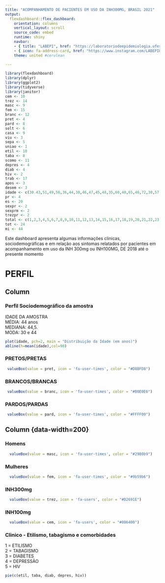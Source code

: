 ---
title: "ACOMPANHAMENTO DE PACIENTES EM USO DA INH300MG, BRASIL 2021"
output: 
  flexdashboard::flex_dashboard:
    orientation: columns
    vertical_layout: scroll
    source_code: embed
    runtime: shiny
    navbar: 
    - { title: "LABEPI", href: "https://laboratoriodeepidemiologia.ufes.br/", align: right}
    - { icon: fa-address-card, href: "https://www.instagram.com/LABEPIOFICIAL/", align: right}
    theme: united #cerulean
   
---

```{r setup,include=FALSE}
library(flexdashboard)
library(dplyr)
library(ggplot2)
library(tidyverse)
library(janitor)
cem <- 10
trez <- 14
masc <- 9
fem <- 15
branc <- 12
pret <- 4
pard <- 8
solt <- 6
casa <- 9
viu <- 3
sepa <- 5
uniao <- 1
etil <- 10
taba <- 8
scomo <- 11
depres <- 4
diab <- 4
hiv <- 2
trab <- 17
apos <- 3
desem <- 3
idade <- c(30.43,51,49,56,36,44,38,46,47,45,48,35,60,40,65,46,72,30,57,44,39,27,19)
pr <- 4
es <- 20
sexpr <- 2
sexprm <- 2
trezpr <- 2
total <- c(1,2,3,4,5,6,7,8,9,10,11,12,13,14,15,16,17,18,19,20,21,22,23,24)
tot <- 24
mi <- 44
```
Este dashboard apresenta algumas informações clinicas, sociodemográficas e em relação aos sintomas relatados por pacientes em acompanhamento em uso da INH 300mg ou INH100MG, DE 2018 até o presente momento

PERFIL
===

Column {data-width=800} 
-----------------------------------------------------------------------

###  Perfil Sociodemográfico da amostra

IDADE DA AMOSTRA
\
MÉDIA: 44 anos\
MEDIANA: 44,5.\
MODA: 30 e 44


```{r}
plot(idade, pch=2, main = "Distribuição da Idade (em anos)")
abline(h=mean(idade),col=90)

```

### PRETOS/PRETAS

```{r}
 valueBox(value = pret, icon = 'fa-user-times', color = "#D8BFD8")

```

### BRANCOS/BRANCAS
```{r}
 valueBox(value = branc, icon = 'fa-user-times', color = "#B0E0E6")

```

### PARDOS/PARDAS
```{r}
 valueBox(value = pard, icon = 'fa-user-times', color = "#FFFF00")

```

Column {data-width=200} {.tabset}
-----------------------------------------------------------------------

### Homens

```{r}
  valueBox(value = masc, icon = 'fa-user-times', color = "#2980b9")


```

### Mulheres
```{r}
  valueBox(value = fem, icon = 'fa-user-times', color = "#9b59b6")

```

### INH300mg
```{r}
  valueBox(value = trez, icon = 'fa-users', color = "#D2691E")

```

### INH100mg
```{r}
  valueBox(value = cem, icon = 'fa-users', color = "#006400")

```

### Clinico - Etilismo, tabagismo e comorbidades 
1 = ETILISMO\
2 = TABAGISMO\
3 = DIABETES\
4 = DEPRESSÃO\
5 = HIV\

```{r}
pie(c(etil, taba, diab, depres, hiv))



  
```


```{r}
```